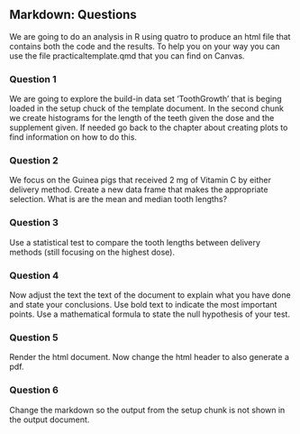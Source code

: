 ## Markdown: Questions

We are going to do an analysis in R using quatro to produce an html file that contains both the code and the results. To help you on your way you can use the file practicaltemplate.qmd that you can find on Canvas.

::: panel-tabset
### Question 1
We are going to explore the build-in data set 'ToothGrowth' that is beging loaded in the setup chuck of the template document. In the second chunk we create histograms for the length of the teeth given the dose and the supplement given. If needed go back to the chapter about creating plots to find information on how to do this.
:::

::: panel-tabset
### Question 2
We focus on the Guinea pigs that received 2 mg of Vitamin C by either delivery method. Create a new data frame that makes the appropriate selection. What is are the mean and median tooth lengths? 
:::

::: panel-tabset
### Question 3
Use a statistical test to compare the tooth lengths between delivery methods (still focusing on the highest dose). 
:::

::: panel-tabset
### Question 4
Now adjust the text the text of the document to explain what you have done and state your conclusions. Use bold text to indicate the most important points. Use a mathematical formula to state the null hypothesis of your test.
:::

::: panel-tabset
### Question 5
Render the html document. Now change the html header to also generate a pdf.
:::

::: panel-tabset
### Question 6
Change the markdown so the output from the setup chunk is not shown in the output document. 
:::
